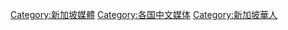 [[Category:新加坡媒體|Category:新加坡媒體]]
[[Category:各国中文媒体|Category:各国中文媒体]]
[[Category:新加坡華人|Category:新加坡華人]]